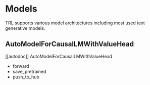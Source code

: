 # Models

TRL supports various model architectures including most used text generative models. 

## AutoModelForCausalLMWithValueHead

[[autodoc]] AutoModelForCausalLMWithValueHead

- forward
- save_pretrained
- push_to_hub